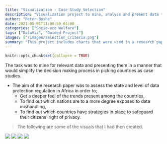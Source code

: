 ```yaml
---
title: "Visualization - Case Study Selection"
description: "Visualization project to mine, analyse and present data to justify selection criteria for a case study"
author: "Peter Boshe"
date: 2021-05-01T11:00:59-04:00
categories: ["Socio-eco Welfare"]
tags: ["DataViz", "Guided Project"]
images: ["/images/selection_criteria.png"]
summary: "This project includes charts that were used in a research paper on 'Data Protection Regulation in Africa'"
---
```


```r
knitr::opts_chunk$set(collapse = TRUE)
```

The task was to mine for relevant data and presenting them in a manner that would simplify the decision making process in picking countries as case studies.


- The aim of the research paper was to assess the state and level of data protection regulation in Africa in order to;
  - Get a deeper feel of the trends present among the countries, \n
  - To find out which nations are to a more degree exposed to data mishandling,\n
  - To find out which countries have strategies in place to safeguard their citizens' right of privacy.\n

>The following are some of the visuals that I had then created.

![](index.en_files/figure-html/Rplot06.png) ![](index.en_files/figure-html/Rplot07.png) ![](index.en_files/figure-html/Rplot08.png) ![](index.en_files/figure-html/Rplot09.png) 

